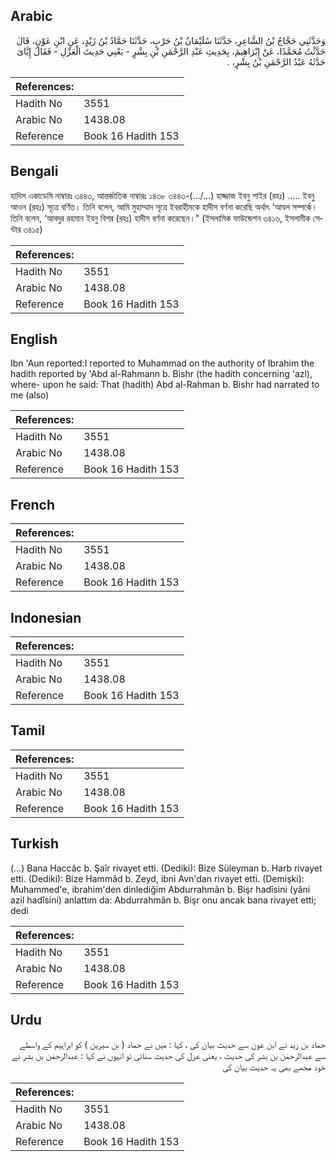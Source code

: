 ## Arabic


<div dir="rtl" lang="ar" style={{fontSize:'larger',backgroundColor:'#f8f9fa',padding:20}}>
وَحَدَّثَنِي حَجَّاجُ بْنُ الشَّاعِرِ، حَدَّثَنَا سُلَيْمَانُ بْنُ حَرْبٍ، حَدَّثَنَا حَمَّادُ بْنُ زَيْدٍ، عَنِ ابْنِ عَوْنٍ، قَالَ حَدَّثْتُ مُحَمَّدًا، عَنْ إِبْرَاهِيمَ، بِحَدِيثِ عَبْدِ الرَّحْمَنِ بْنِ بِشْرٍ - يَعْنِي حَدِيثَ الْعَزْلِ - فَقَالَ إِيَّاىَ حَدَّثَهُ عَبْدُ الرَّحْمَنِ بْنُ بِشْرٍ، ‏.‏
</div>
<div style={{backgroundColor:'#f8f9fa',padding:20, marginBottom: 10}}><table> <thead> <tr> <th>References:</th> <th></th> </tr> </thead> <tbody><tr><td>Hadith No</td><td>3551</td></tr><tr><td>Arabic No</td><td>1438.08</td></tr><tr><td>Reference</td><td>Book 16 Hadith 153</td></tr></tbody></table></div>

## Bengali


<div dir="ltr" lang="bn" style={{fontSize:'larger',backgroundColor:'#f8f9fa',padding:20}}>
হাদিস একাডেমি নাম্বারঃ ৩৪৪৩, আন্তর্জাতিক নাম্বারঃ ১৪৩৮ ৩৪৪৩-(.../...) হাজ্জাজ ইবনু শাইর (রহঃ) ..... ইবনু আওন (রহঃ) সূত্রে বর্ণিত। তিনি বলেন, আমি মুহাম্মাদ সূত্রে ইবরাহীমকে হাদীস বর্ণনা করেছি অর্থাৎ ‘আযল সম্পর্কে। তিনি বলেন, ‘আবদুর রহমান ইবনু বিশর (রহঃ) হাদীস বর্ণনা করেছেন।" (ইসলামিক ফাউন্ডেশন ৩৪১৬, ইসলামীক সেন্টার ৩৪১৫)
</div>
<div style={{backgroundColor:'#f8f9fa',padding:20, marginBottom: 10}}><table> <thead> <tr> <th>References:</th> <th></th> </tr> </thead> <tbody><tr><td>Hadith No</td><td>3551</td></tr><tr><td>Arabic No</td><td>1438.08</td></tr><tr><td>Reference</td><td>Book 16 Hadith 153</td></tr></tbody></table></div>

## English


<div dir="ltr" lang="en" style={{fontSize:'larger',backgroundColor:'#f8f9fa',padding:20}}>
Ibn 'Aun reported:I reported to Muhammad on the authority of Ibrahim the hadith reported by 'Abd al-Rahmann b. Bishr (the hadith concerning 'azl), where- upon he said: That (hadith) Abd al-Rahman b. Bishr had narrated to me (also)
</div>
<div style={{backgroundColor:'#f8f9fa',padding:20, marginBottom: 10}}><table> <thead> <tr> <th>References:</th> <th></th> </tr> </thead> <tbody><tr><td>Hadith No</td><td>3551</td></tr><tr><td>Arabic No</td><td>1438.08</td></tr><tr><td>Reference</td><td>Book 16 Hadith 153</td></tr></tbody></table></div>

## French


<div dir="ltr" lang="fr" style={{fontSize:'larger',backgroundColor:'#f8f9fa',padding:20}}>

</div>
<div style={{backgroundColor:'#f8f9fa',padding:20, marginBottom: 10}}><table> <thead> <tr> <th>References:</th> <th></th> </tr> </thead> <tbody><tr><td>Hadith No</td><td>3551</td></tr><tr><td>Arabic No</td><td>1438.08</td></tr><tr><td>Reference</td><td>Book 16 Hadith 153</td></tr></tbody></table></div>

## Indonesian


<div dir="ltr" lang="id" style={{fontSize:'larger',backgroundColor:'#f8f9fa',padding:20}}>

</div>
<div style={{backgroundColor:'#f8f9fa',padding:20, marginBottom: 10}}><table> <thead> <tr> <th>References:</th> <th></th> </tr> </thead> <tbody><tr><td>Hadith No</td><td>3551</td></tr><tr><td>Arabic No</td><td>1438.08</td></tr><tr><td>Reference</td><td>Book 16 Hadith 153</td></tr></tbody></table></div>

## Tamil


<div dir="ltr" lang="ta" style={{fontSize:'larger',backgroundColor:'#f8f9fa',padding:20}}>

</div>
<div style={{backgroundColor:'#f8f9fa',padding:20, marginBottom: 10}}><table> <thead> <tr> <th>References:</th> <th></th> </tr> </thead> <tbody><tr><td>Hadith No</td><td>3551</td></tr><tr><td>Arabic No</td><td>1438.08</td></tr><tr><td>Reference</td><td>Book 16 Hadith 153</td></tr></tbody></table></div>

## Turkish


<div dir="ltr" lang="tr" style={{fontSize:'larger',backgroundColor:'#f8f9fa',padding:20}}>
(…) Bana Haccâc b. Şaîr rivayet etti. (Dediki): Bize Süleyman b. Harb rivayet etti. (Dediki): Bize Hammâd b. Zeyd, ibni Avn'dan rivayet etti. (Demişki): Muhammed'e, ibrahim'den dinlediğim Abdurrahmân b. Bişr hadîsini (yâni azil hadîsini) anlattım da: Abdurrahmân b. Bişr onu ancak bana rivayet etti; dedi
</div>
<div style={{backgroundColor:'#f8f9fa',padding:20, marginBottom: 10}}><table> <thead> <tr> <th>References:</th> <th></th> </tr> </thead> <tbody><tr><td>Hadith No</td><td>3551</td></tr><tr><td>Arabic No</td><td>1438.08</td></tr><tr><td>Reference</td><td>Book 16 Hadith 153</td></tr></tbody></table></div>

## Urdu


<div dir="rtl" lang="ur" style={{fontSize:'larger',backgroundColor:'#f8f9fa',padding:20}}>
حماد بن زید نے ابن عون سے حدیث بیان کی ، کہا : میں نے حماد ( بن سیرین ) کو ابراہیم کے واسطے سے عبدالرحمٰن بن بشر کی حدیث ، یعنی عزل کی حدیث سنائی تو انہوں نے کہا : عبدالرحمٰن بن بشر نے خود مجھے بھی یہ حدیث بیان کی
</div>
<div style={{backgroundColor:'#f8f9fa',padding:20, marginBottom: 10}}><table> <thead> <tr> <th>References:</th> <th></th> </tr> </thead> <tbody><tr><td>Hadith No</td><td>3551</td></tr><tr><td>Arabic No</td><td>1438.08</td></tr><tr><td>Reference</td><td>Book 16 Hadith 153</td></tr></tbody></table></div>